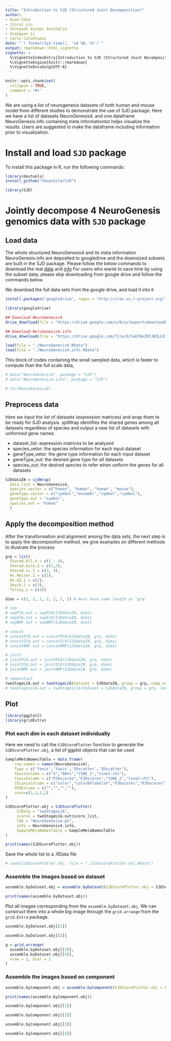 ```yaml
---
title: "Introduction to SJD (Structured Joint Decomposition)"
author: 
- Huan Chen
- Jinrui Liu
- Shreyash biceps Sonthalia
- Guangyan Li
- Carlo Colantuoni
date: "`r format(Sys.time(), '%d %B, %Y')`"
output: rmarkdown::html_vignette
vignette: >
  %\VignetteIndexEntry{Introduction to SJD (Structured Joint Decomposition)}
  %\VignetteEngine{knitr::rmarkdown}
  %\VignetteEncoding{UTF-8}
---
```


```r
knitr::opts_chunk$set(
  collapse = TRUE,
  comment = "#>"
)
```

We are using a list of neurogenesis datasets of both human and mouse model from different studies to demonstrate the use of SJD package. Here we have a list of datasets NeuroGenesis4, and one dataframe NeuroGenesis.info containing meta informationtot helps visualize the results. Users are suggested to make the dataframe including information prior to visualization.

# Install and load `SJD` package

To install this package in R, run the following commands:

```R
library(devtools)
install_github("CHuanSite/SJD")
```

```r
library(SJD)
```

# Jointly decompose 4 NeuroGenesis genomics data with `SJD` package

## Load data

The whole structured NeuroGenesis4 and its meta information NeuroGenesis.info are deposited to googledrive and the downsized subsets are built in the SJD package. Please follow the below commands to download the real [data](https://drive.google.com/file/d/1jf4f_dxps47yT89m8Tkpviyci_XoOtGk/view?usp=sharing) and [info](https://drive.google.com/file/d/1aGYAxZDYJKOLLO1LmFk9vPYUmtmS1TjZ/view?usp=sharing) For users who wants to save time by using the subset data, please skip downloading from google drive and follow the commands below.

We download the full data sets from the google drive, and load it into `R` 
```r
install.packages("googledrive", repos = "http://cran.us.r-project.org")

library(googledrive)

## Download NeuroGenesis4
drive_download(file = "https://drive.google.com/u/0/uc?export=download&id=1jf4f_dxps47yT89m8Tkpviyci_XoOtGk", path = "./NeuroGenesis4.RData", overwrite = TRUE)

## Download NeruGenesis4.info
drive_download(file = "https://drive.google.com/file/d/1aGYAxZDYJKOLLO1LmFk9vPYUmtmS1TjZ/view?usp=sharing", path = "./NeuroGenesis4.info.RData", overwrite = TRUE)

load(file = "./NeuroGenesis4.RData")
load(file = "./NeuroGenesis4.info.RData")
```

This block of codes containing the small sampled data, which is faster to compute than the full scale data,
```r
# data("NeuroGenesis4", package = "SJD")
# data("NeuroGenesis4.info", package = "SJD")

# str(NeuroGenesis4)
```

## Preprocess data

Here we input the list of datasets (expression matrices) and wrap them to be ready for SJD analysis. sjdWrap identifies the shared genes among all datasets regardless of species and output a new list of datasets with uniformed gene names

-	dataset_list: expression matrices to be analyzed
-	species_vetor: the species information for each input dataset
-	geneType_vetor: the gene type information for each input dataset
-	geneType_out: the desired gene type for all datasets
-	species_out: the desired species to refer when uniform the genes for all datasets

```r
SJDdataIN = sjdWrap(
  data.list = NeuroGenesis4,
  species.vector = c("human", "human", "human", "mouse"),
  geneType.vector = c("symbol","ensembl","symbol","symbol"),
  geneType.out = "symbol",
  species.out = "human"
  )
```

## Apply the decomposition method

After the transformation and alignment among the data sets, the next step is to apply the decomposition method, we give examples on different methods to illustrate the process

```r
grp = list(
  Shared.All.4 = c(1 : 4), 
  Shared.bulk.2 = c(1,2),
  Shared.sc.2 = c(3, 4),
  Hs.Meisnr.1 = c(1),
  Hs.AZ.1 = c(2),
  Gesch.1 = c(3),
  Telley.1 = c(4))

dims = c(2, 2, 2, 2, 2, 2, 2) # must have same length as "grp"

# sep
# sepPCA.out = sepPCA(SJDdataIN, dims)
# sepICA.out = sepICA(SJDdataIN, dims)
# sepNMF.out = sepNMF(SJDdataIN, dims)

# concat
# concatPCA.out = concatPCA(SJDdataIN, grp, dims)
# concatICA.out = concatICA(SJDdataIN, grp, dims)
# concatNMF.out = concatNMF(SJDdataIN, grp, dims)

# joint
# jointPCA.out = jointPCA(SJDdataIN, grp, dims)
# jointICA.out = jointICA(SJDdataIN, grp, dims)
# jointNMF.out = jointNMF(SJDdataIN, grp, dims)

# sequential
twoStageLCA.out = twoStageLCA(dataset = SJDdataIN, group = grp, comp_num = dims)
# twoStageiLCA.out = twoStageiLCA(dataset = SJDdataIN, group = grp, comp_num = dims)

```

## Plot

```r
library(ggplot2)
library(gridExtra)
```

### Plot each dim in each dataset individually 

Here we need to call the `SJDScorePlotter` function to generate the `SJDScorePlotter.obj`, a list of ggplot objects that can be used
```r
SampleMetaNamesTable = data.frame(
    row.names = names(NeuroGenesis4),
    Type = c('Yaxis','Yaxis','2Dscatter','2Dscatter'),
    XaxisColumn = c("X","DAYx","tSNE_1","tsne1:ch1"),
    YaxisColumn = c("PJDscores","PJDscores","tSNE_2","tsne2:ch1"),
    COLaxisColumn = c("color","colorBYlabelsX","PJDscores","PJDscores"),
    PCHColumn = c("","","",""),
    cexx=c(1,1,2,2)
)
```

```r
SJDScorePlotter.obj = SJDScorePlotter(
     SJDalg = "twoStageLCA",
     scores = twoStageLCA.out$score_list,
     lbb = "NeuroGenesis4.p2",
     info = NeuroGenesis4.info,
     SampleMetaNamesTable = SampleMetaNamesTable
)
```

```r
print(names(SJDScorePlotter.obj))
```

Save the whole list to a .RData file
```r
# save(SJDScorePlotter.obj, file = "./SJDScorePlotter.obj.RData")
```

### Assemble the images based on dataset
```r
assemble.byDataset.obj = assemble.byDataset(SJDScorePlotter.obj = SJDScorePlotter.obj, dataset_name = "Meissner.inVitro.bulk.Hs", SJD_algorithm = "twoStageLCA", group = NA)
```

```r
print(names(assemble.byDataset.obj))
```

Plot all images corresponding from the `assemble.byDataset.obj`. We can construct them into a whole big image through the `grid.arrange` from the `grid.Extra` package.

```r
assemble.byDataset.obj[[1]]
```

```r
assemble.byDataset.obj[[2]]
```

```r
g = grid.arrange(
  assemble.byDataset.obj[[3]],
  assemble.byDataset.obj[[4]],
  nrow = 1, ncol = 2
)
```


### Assemble the images based on component
```r
assemble.byComponent.obj = assemble.byComponent(SJDScorePlotter.obj = SJDScorePlotter.obj, component = c(1, 2), SJD_algorithm = "twoStageLCA", group = 'Shared.All.4')
```

```r
print(names(assemble.byComponent.obj))
```

```r
assemble.byComponent.obj[[1]]
```

```r
assemble.byComponent.obj[[2]]
```

```r
assemble.byComponent.obj[[3]]
```

```r
assemble.byComponent.obj[[4]]
```

